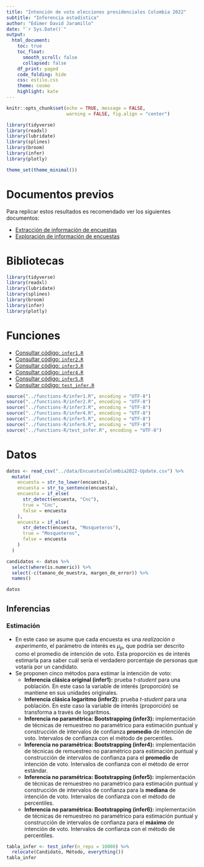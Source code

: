 ```yaml
---
title: "Intención de voto elecciones presidenciales Colombia 2022"
subtitle: "Inferencia estadística"
author: "Edimer David Jaramillo"
date: "`r Sys.Date()`"
output:
  html_document:
    toc: true
    toc_float:
      smooth_scroll: false
      collapsed: false
    df_print: paged
    code_folding: hide
    css: estilo.css 
    theme: cosmo
    highlight: kate
---
```


```r
knitr::opts_chunk$set(echo = TRUE, message = FALSE,
                      warning = FALSE, fig.align = "center")

library(tidyverse)
library(readxl)
library(lubridate)
library(splines)
library(broom)
library(infer)
library(plotly)

theme_set(theme_minimal())
```

# Documentos previos

Para replicar estos resultados es recomendado ver los siguientes documentos:

- [Extracción de información de encuestas](https://rpubs.com/Edimer/907733)
- [Exploración de información de encuestas](https://rpubs.com/Edimer/907736)

# Bibliotecas

```r
library(tidyverse)
library(readxl)
library(lubridate)
library(splines)
library(broom)
library(infer)
library(plotly)
```

# Funciones

- [Consultar código: `infer1.R`](https://github.com/Edimer/Encuestas-Colombia-2022/blob/encuestas_finales/functions-R/infer1.R)
- [Consultar código: `infer2.R`](https://github.com/Edimer/Encuestas-Colombia-2022/blob/encuestas_finales/functions-R/infer2.R)
- [Consultar código: `infer3.R`](https://github.com/Edimer/Encuestas-Colombia-2022/blob/encuestas_finales/functions-R/infer3.R)
- [Consultar código: `infer4.R`](https://github.com/Edimer/Encuestas-Colombia-2022/blob/encuestas_finales/functions-R/infer4.R)
- [Consultar código: `infer5.R`](https://github.com/Edimer/Encuestas-Colombia-2022/blob/encuestas_finales/functions-R/infer5.R)
- [Consultar código: `test_infer.R`](https://github.com/Edimer/Encuestas-Colombia-2022/blob/encuestas_finales/functions-R/test_infer.R)

```r
source("../functions-R/infer1.R", encoding = "UTF-8")
source("../functions-R/infer2.R", encoding = "UTF-8")
source("../functions-R/infer3.R", encoding = "UTF-8")
source("../functions-R/infer4.R", encoding = "UTF-8")
source("../functions-R/infer5.R", encoding = "UTF-8")
source("../functions-R/infer6.R", encoding = "UTF-8")
source("../functions-R/test_infer.R", encoding = "UTF-8")
```


# Datos

```r
datos <- read_csv("../data/EncuestasColombia2022-Update.csv") %>%
  mutate(
    encuesta = str_to_lower(encuesta),
    encuesta = str_to_sentence(encuesta),
    encuesta = if_else(
      str_detect(encuesta, "Cnc"),
      true = "Cnc",
      false = encuesta
    ),
    encuesta = if_else(
      str_detect(encuesta, "Mosqueteros"),
      true = "Mosqueteros",
      false = encuesta
    )
  )

candidatos <- datos %>% 
  select(where(is.numeric)) %>% 
  select(-c(tamano_de_muestra, margen_de_error)) %>% 
  names()

datos
```

## Inferencias

### Estimación

- En este caso se asume que cada encuesta es una *realización o experimento*, el parámetro de interés es $\mu_p$, que podría ser descrito como el promedio de intención de voto. Esta proporción es de interés estimarla para saber cuál sería el verdadero porcentaje de personas que votaría por un candidato.
- Se proponen cinco métodos para estimar la intención de voto:
  - **Inferencia clásica original (infer1):** prueba *t-student* para una población. En este caso la variable de interés (proporción) se mantiene en sus unidades originales.
  - **Inferencia clásica logaritmo (infer2):** prueba *t-student* para una población. En este caso la variable de interés (proporción) se transforma a través de logaritmos.
  - **Inferencia no paramétrica: Bootstrapping (infer3):** implementación de técnicas de remuestreo no paramétrico para estimación puntual y construcción de intervalos de confianza **promedio** de intención de voto. Intervalos de confianza con el método de percentiles.
  - **Inferencia no paramétrica: Bootstrapping (infer4):** implementación de técnicas de remuestreo no paramétrico para estimación puntual y construcción de intervalos de confianza para el **promedio** de intención de voto. Intervalos de confianza con el método de error estándar.
  - **Inferencia no paramétrica: Bootstrapping (infer5):** implementación de técnicas de remuestreo no paramétrico para estimación puntual y construcción de intervalos de confianza para la **mediana** de intención de voto. Intervalos de confianza con el método de percentiles.
  - **Inferencia no paramétrica: Bootstrapping (infer6):** implementación de técnicas de remuestreo no paramétrico para estimación puntual y construcción de intervalos de confianza para el **máximo** de intención de voto. Intervalos de confianza con el método de percentiles.  

```r
tabla_infer <- test_infer(n_reps = 10000) %>% 
  relocate(Candidato, Método, everything())
tabla_infer
```